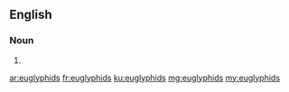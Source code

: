==English==

===Noun===
{{head|en|noun plural form}}

# {{plural of|euglyphid|lang=en}}

[[ar:euglyphids]]
[[fr:euglyphids]]
[[ku:euglyphids]]
[[mg:euglyphids]]
[[my:euglyphids]]